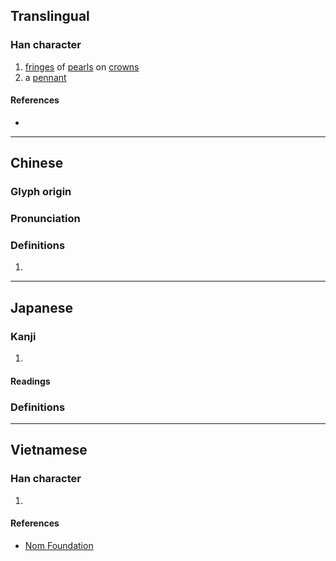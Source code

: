 {{also|旒}}
{{character info}}
==Translingual==

===Han character===
{{Han char|rn=70|rad=方|as=07|sn=11|four=|canj=YSYIU|ids=⿰方㐬}}

# [[fringe]]s of [[pearl]]s on [[crown]]s
# a [[pennant]]

====References====
* {{Han ref|kx=0483.120|dkj=13651|dj=0845.080|hdz=32182.020|uh=65C8|ud=26056}}

----

==Chinese==
{{zh-forms}}

===Glyph origin===
{{Han etym}}

===Pronunciation===
{{zh-pron
|m=liú
|c=lau4
|cat=
}}

===Definitions===
{{zh-hanzi}}

# {{rfdef|zh|sort=方07}}

----

==Japanese==

===Kanji===
{{ja-kanji|grade=|rs=方07}}

# {{alt form|ja|旒}}

====Readings====
{{ja-readings
|goon=る
|kanon=りゅう<りう
|kun=はたあし-, ふきながし-
}}

===Definitions===
{{ja-gv|旒}}

----

==Vietnamese==

===Han character===
{{vi-readings|rs=方07|reading=lưu}}

# {{rfdef|vi|sort=方07}}

====References====
* [http://nomfoundation.org/common/nom_details.php?codepoint=65c8 Nom Foundation]